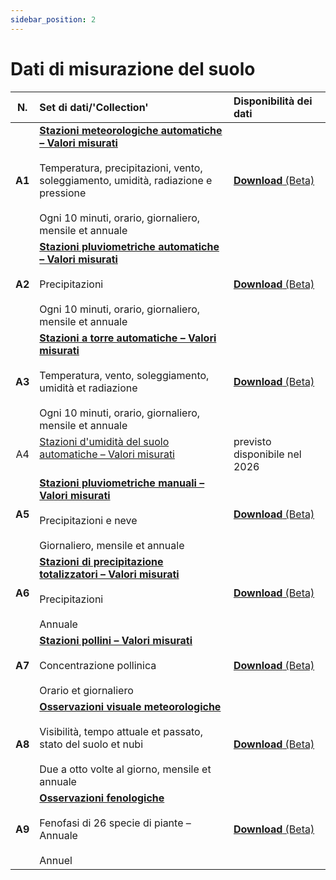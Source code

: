 ```yaml
---
sidebar_position: 2
---
```


# Dati di misurazione del suolo

| N.     | Set di dati/'Collection' | Disponibilità dei dati |
|:------:|:---------|:---------|
| **A1** | [**Stazioni meteorologiche automatiche – Valori misurati**](/a-data-groundbased/a1-automatic-weather-stations) <br></br> Temperatura, precipitazioni, vento, soleggiamento, umidità, radiazione e pressione <br></br> Ogni 10 minuti, orario, giornaliero, mensile et annuale | [**Download** (Beta)](https://opendatadocs.meteoswiss.ch/a-data-groundbased/a1-automatic-weather-stations#data-download) |
| **A2** | [**Stazioni pluviometriche automatiche – Valori misurati**](/a-data-groundbased/a2-automatic-precipitation-stations) <br></br> Precipitazioni <br></br> Ogni 10 minuti, orario, giornaliero, mensile et annuale | [**Download** (Beta)](https://opendatadocs.meteoswiss.ch/a-data-groundbased/a2-automatic-precipitation-stations#data-download) |
| **A3** | [**Stazioni a torre automatiche – Valori misurati**](/a-data-groundbased/a3-automatic-tower-stations) <br></br> Temperatura, vento, soleggiamento, umidità et radiazione <br></br> Ogni 10 minuti, orario, giornaliero, mensile et annuale | [**Download** (Beta)](https://opendatadocs.meteoswiss.ch/a-data-groundbased/a3-automatic-tower-stations#data-download) |
| A4     | [Stazioni d'umidità del suolo automatiche – Valori misurati](/a-data-groundbased/a4-automatic-soil-stations) <br></br> | previsto disponibile nel 2026 |
| **A5** | [**Stazioni pluviometriche manuali – Valori misurati**](/a-data-groundbased/a5-manual-precipitation-stations) <br></br> Precipitazioni e neve <br></br> Giornaliero, mensile et annuale | [**Download** (Beta)](https://opendatadocs.meteoswiss.ch/a-data-groundbased/a5-manual-precipitation-stations#data-download) |
| **A6** | [**Stazioni di precipitazione totalizzatori – Valori misurati**](/a-data-groundbased/a6-totaliser-precipitation-stations) <br></br> Precipitazioni <br></br> Annuale | [**Download** (Beta)](https://opendatadocs.meteoswiss.ch/a-data-groundbased/a6-totaliser-precipitation-stations#data-download) |
| **A7** | [**Stazioni pollini – Valori misurati**](/a-data-groundbased/a7-pollen-stations) <br></br> Concentrazione pollinica <br></br> Orario et giornaliero | [**Download** (Beta)](https://opendatadocs.meteoswiss.ch/a-data-groundbased/a7-pollen-stations#data-download) |
| **A8** | [**Osservazioni visuale meteorologiche**](/a-data-groundbased/a8-meteorological-visual-observations) <br></br> Visibilità, tempo attuale et passato, stato del suolo et nubi <br></br> Due a otto volte al giorno, mensile et annuale | [**Download** (Beta)](https://opendatadocs.meteoswiss.ch/a-data-groundbased/a8-meteorological-visual-observations#data-download) |
| **A9** | [**Osservazioni fenologiche**](/a-data-groundbased/a9-phenological-observations) <br></br> Fenofasi di 26 specie di piante – Annuale <br></br> Annuel | [**Download** (Beta)](https://opendatadocs.meteoswiss.ch/a-data-groundbased/a9-phenological-observations#data-download) |
